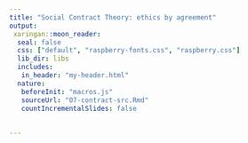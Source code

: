 ```yaml
---
title: "Social Contract Theory: ethics by agreement"
output:
 xaringan::moon_reader:
  seal: false
  css: ["default", "raspberry-fonts.css", "raspberry.css"]
  lib_dir: libs
  includes:
   in_header: "my-header.html"
  nature:
   beforeInit: "macros.js"
   sourceUrl: "07-contract-src.Rmd"
   countIncrementalSlides: false
   
   
---
```

